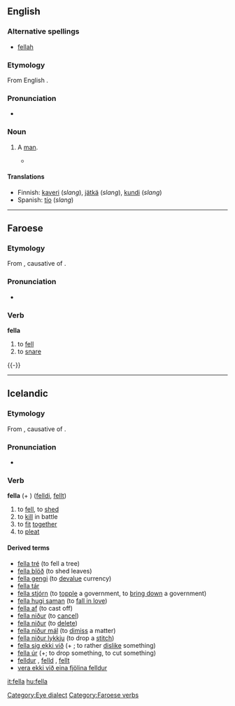 ==English==

===Alternative spellings===
* [[fellah#Etymology 2|fellah]]

===Etymology===
From English {{term|fellow}}.

===Pronunciation===
* {{rhymes|ɛlə}}

===Noun===
{{en-noun}}

# {{slang|dialectal|especially|Isle of Mann|Southern|_|US}} A [[man]].
#*{{quote-book|author=Donald Meichenbaum|chapter=Discussion|title=The Evolution of Psychotherapy: The Third Conference‎|page=90|editor=Jeffrey K. Zeig|year=1997|passage=By the third go-around, the essence of what I wrote was, "And the same to you, '''fella'''!" I am glad that our relationship has survived that exchange.}}

====Translations====
* Finnish: [[kaveri]] (''slang''), [[jätkä]] (''slang''), [[kundi]] (''slang'')
* Spanish: [[tío]] (''slang'')

[[Category:Eye dialect]]


----

==Faroese==
{{fo-conj-8|fe|l}}

===Etymology===
From {{etyl|non|fo}} {{term|fella|lang=non}}, causative of {{term|falla||to fall|lang=non}}.

===Pronunciation===
* {{IPA|[ˈfɛdla]|lang=fo}}

===Verb===
'''fella'''

# to [[fell]]
# to [[snare]]

{{-}}

[[Category:Faroese verbs]]

----

==Icelandic==

===Etymology===
From {{etyl|non|is}} {{term|fella|lang=non}}, causative of {{term|falla||to fall|lang=non}}.

===Pronunciation===
* {{IPA|[ˈfɛtla]|lang=is}}
*: {{rhymes|ɛtla|lang=is}}

===Verb===
'''fella''' (+ {{accusative}}) ([[felldi]], [[fellt]])

# to [[fell]], to [[shed]]
# to [[kill]] in battle
# to [[fit]] [[together]]
# to [[pleat]]

====Derived terms====
* [[fella tré]] (to fell a tree)
* [[fella blöð]] (to shed leaves)
* [[fella gengi]] (to [[devalue]] currency)
* [[fella tár]]
* [[fella stjórn]] (to [[topple]] a government, to [[bring down]] a government)
* [[fella hugi saman]] (to [[fall in love]])
* [[fella af]] (to cast off)
* [[fella niður]] (to [[cancel]])
* [[fella niður]] (to [[delete]])
* [[fella niður mál]] (to [[dimiss]] a matter)
* [[fella niður lykkju]] (to drop a [[stitch]])
* [[fella sig ekki við]] (+ {{accusative}}; to rather [[dislike]] something)
* [[fella úr]] (+{{accusative}}; to drop something, to cut something)
* [[felldur]] {{m}}, [[felld]] {{f}}, [[fellt]] {{n}}
* [[vera ekki við eina fjölina felldur]]

[[it:fella]]
[[hu:fella]]
